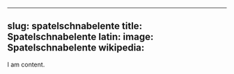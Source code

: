 
---
slug: spatelschnabelente
title: Spatelschnabelente
latin:
image: Spatelschnabelente
wikipedia: 
---

I am content.
